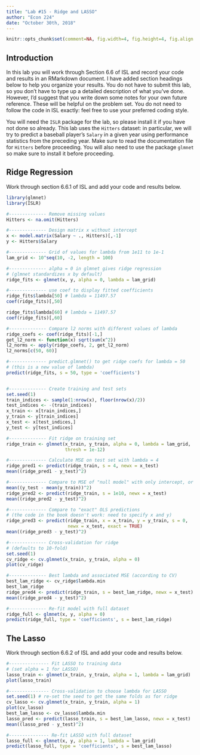 ```yaml
---
title: "Lab #15 - Ridge and LASSO"
author: "Econ 224"
date: "October 30th, 2018"
---
```


<!-- knitr global options -->
```r
knitr::opts_chunk$set(comment=NA, fig.width=4, fig.height=4, fig.align = 'center')
```

## Introduction
In this lab you will work through Section 6.6 of ISL and record your code and results in an RMarkdown document.
I have added section headings below to help you organize your results.
You do not have to submit this lab, so you don't have to type up a detailed description of what you've done.
However, I'd suggest that you write down some notes for your own future reference.
These will be helpful on the problem set.
You do not need to follow the code in ISL exactly: feel free to use your preferred coding style. 

You will need the `ISLR` package for the lab, so please install it if you have not done so already.
This lab uses the `Hitters` dataset: in particular, we will try to predict a baseball player's `Salary` in a given year using performance statistics from the preceding year. 
Make sure to read the documentation file for `Hitters` before proceeding.
You will also need to use the package `glmnet` so make sure to install it before proceeding.

## Ridge Regression 
Work through section 6.6.1 of ISL and add your code and results below.

<!-- ANS_START -->
```r
library(glmnet)
library(ISLR)

#-------------- Remove missing values
Hitters <- na.omit(Hitters)

#-------------- Design matrix x without intercept
x <- model.matrix(Salary ~ ., Hitters)[,-1]
y <- Hitters$Salary

#-------------- Grid of values for lambda from 1e11 to 1e-1
lam_grid <- 10^seq(10, -2, length = 100)

#-------------- alpha = 0 in glmnet gives ridge regression
# (glmnet standardizes x by default)
ridge_fits <- glmnet(x, y, alpha = 0, lambda = lam_grid)

#-------------- use coef to display fitted coefficients
ridge_fits$lambda[50] # lambda = 11497.57
coef(ridge_fits)[,50]

ridge_fits$lambda[60] # lambda = 11497.57
coef(ridge_fits)[,60]

#-------------- Compare l2 norms with different values of lambda
ridge_coefs <- coef(ridge_fits)[-1,]
get_l2_norm <- function(x) sqrt(sum(x^2))
l2_norms <- apply(ridge_coefs, 2, get_l2_norm)
l2_norms[c(50, 60)]

#-------------- predict.glmnet() to get ridge coefs for lambda = 50 
# (this is a new value of lambda)
predict(ridge_fits, s = 50, type = 'coefficients')


#-------------- Create training and test sets
set.seed(1)
train_indices <- sample(1:nrow(x), floor(nrow(x)/2))
test_indices <- -(train_indices)
x_train <- x[train_indices,]
y_train <- y[train_indices]
x_test <- x[test_indices,]
y_test <- y[test_indices]

#-------------- Fit ridge on training set
ridge_train <- glmnet(x_train, y_train, alpha = 0, lambda = lam_grid,
                      thresh = 1e-12)

#-------------- Calculate MSE on test set with lambda = 4
ridge_pred1 <- predict(ridge_train, s = 4, newx = x_test)
mean((ridge_pred1 - y_test)^2)

#-------------- Compare to MSE of "null model" with only intercept, or huge lambda
mean((y_test - mean(y_train))^2)
ridge_pred2 <- predict(ridge_train, s = 1e10, newx = x_test)
mean((ridge_pred2 - y_test)^2)

#-------------- Compare to "exact" OLS predictions
# (the code in the book doesn't work: need to specify x and y)
ridge_pred3 <- predict(ridge_train, x = x_train, y = y_train, s = 0, 
                       newx = x_test, exact = TRUE)
mean((ridge_pred3 - y_test)^2)

#-------------- Cross-validation for ridge
# (defaults to 10-fold)
set.seed(1)
cv_ridge <- cv.glmnet(x_train, y_train, alpha = 0)
plot(cv_ridge)

#-------------- Best lambda and associated MSE (according to CV)
best_lam_ridge <- cv_ridge$lambda.min
best_lam_ridge
ridge_pred4 <- predict(ridge_train, s = best_lam_ridge, newx = x_test)
mean((ridge_pred4 - y_test)^2)

#-------------- Re-fit model with full dataset 
ridge_full <- glmnet(x, y, alpha = 0)
predict(ridge_full, type = 'coefficients', s = best_lam_ridge)
```
<!-- ANS_END -->




## The Lasso 
Work through section 6.6.2 of ISL and add your code and results below.

<!-- ANS_START -->
```r
#--------------- Fit LASSO to training data
# (set alpha = 1 for LASSO)
lasso_train <- glmnet(x_train, y_train, alpha = 1, lambda = lam_grid)
plot(lasso_train)

#--------------- Cross-validation to choose lambda for LASSO
set.seed(1) # re-set the seed to get the same folds as for ridge
cv_lasso <- cv.glmnet(x_train, y_train, alpha = 1)
plot(cv_lasso)
best_lam_lasso <- cv_lasso$lambda.min
lasso_pred <- predict(lasso_train, s = best_lam_lasso, newx = x_test)
mean((lasso_pred - y_test)^2)

#--------------- Re-fit LASSO with full dataset
lasso_full <- glmnet(x, y, alpha = 1, lambda = lam_grid)
predict(lasso_full, type = 'coefficients', s = best_lam_lasso)
```
<!-- ANS_END -->



